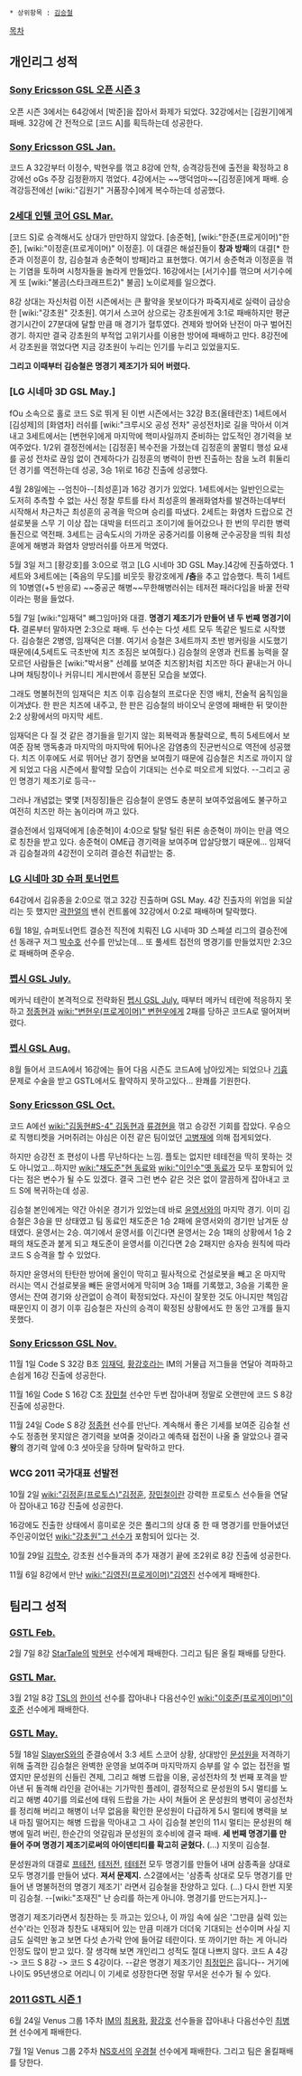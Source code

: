  * 상위항목 : [[김승철]]

[[목차]]

== 개인리그 성적 ==
=== [[Sony Ericsson GSL 오픈 시즌 3]] ===
오픈 시즌 3에서는 64강에서 [박준]을 잡아서 화제가 되었다. 32강에서는 [김원기]에게 패배. 32강에 간 전적으로 [코드 A]를 획득하는데 성공한다.
=== [[Sony Ericsson GSL Jan.]] ===
코드 A 32강부터 이정수, 박현우를 꺾고 8강에 안착, 승격강등전에 출전을 확정하고 8강에선 oGs 주장 김정환까지 꺾었다. 4강에서는 ~~맹덕엄마~~[김정훈]에게 패배. 승격강등전에선 [wiki:"김원기" 거품장수]에게 복수하는데 성공했다.
=== [[2세대 인텔 코어 GSL Mar.]] ===
[코드 S]로 승격해서도 상대가 만만하지 않았다. [송준혁], [wiki:"한준(프로게이머)"한준], [wiki:"이정훈(프로게이머)" 이정훈]. 이 대결은 해설진들이 '''창과 방패'''의 대결[* 한준과 이정훈이 창, 김승철과 송준혁이 방패]라고 표현했다. 여기서 송준혁과 이정훈을 꺾는 기염을 토하며 시청자들을 놀라게 만들었다. 16강에서는 [서기수]를 꺾으며 서기수에게 또 [wiki:"불곰(스타크래프트2)" 불곰] 노이로제를 일으켰다. 
 
8강 상대는 자신처럼 이전 시즌에서는 큰 활약을 못보이다가 파죽지세로 실력이 급상승한 [wiki:"강초원" 갓초원]. 여기서 스코어 상으로는 강초원에게 3:1로 패배하지만 평균 경기시간이 27분대에 달할 만큼 매 경기가 혈투였다. 견제와 방어와 난전이 마구 벌어진 경기. 하지만 결국 강초원의 부적업 고위기사를 이용한 방어에 패배하고 만다. 8강전에서 강초원을 꺾었다면 지금 강초원이 누리는 인기를 누리고 있었을지도. 

'''그리고 이때부터 김승철은 명경기 제조기가 되어 버렸다.'''
=== [LG 시네마 3D GSL May.] ===
fOu 소속으로 홀로 코드 S로 뛰게 된 이번 시즌에서는 32강 B조(올테란조) 1세트에서 [김성제]의 [화염차] 러쉬를 [wiki:"크루시오 공성 전차" 공성전차]로 길을 막아서 이겨내고 3세트에서는 [변현우]에게 마지막에 핵미사일까지 준비하는 압도적인 경기력을 보여주었다. 1/2위 결정전에서는 [김정훈] 복수전을 가졌는데 김정훈의 꿀멀티 행성 요새를 공성 전차로 끊임 없이 견제하다가 김정훈의 병력이 한번 진출하는 참을 노려 휘둘리던 경기를 역전하는데 성공, 3승 1위로 16강 진출에 성공했다.

4월 28일에는 --엄친아--[최성훈]과 16강 경기가 있었다. 1세트에서는 일반인으로는 도저히 추측할 수 없는 사신 정찰 루트를 타서 최성훈의 몰래화염차를 발견하는데부터 시작해서 차근차근 최성훈의 공격을 막으며 승리를 따냈다. 2세트는 화염차 드랍으로 건설로봇을 스무 기 이상 잡는 대박을 터뜨리고 조이기에 들어갔으나 한 번의 무리한  병력 돌진으로 역전패. 3세트는 금속도시의 가까운 공중거리를 이용해 군수공장을 띄워 최성훈에게 해병과 화염차 양방러쉬를 아프게 먹였다.  
  
5월 3일 저그 [황강호]를 3:0으로 꺾고 [LG 시네마 3D GSL May.]4강에 진출하였다. 1세트와 3세트에는 [죽음의 무도]를 비웃듯 황강호에게 '''/춤'''을 추고 압승했다.
특히 1세트의 10병영(+5 반응로) ~~중공군 해병~~무한해병러쉬는 테저전 패러다임을 바꿀 전략이라는 평을 들었다.

5월 7일 [wiki:"임재덕" 뼈그임마]와 대결. '''명경기 제조기가 만들어 낸 두 번째 명경기이다.''' 결론부터 말하자면 2:3으로 패배. 두 선수는 다섯 세트 모두 똑같은 빌드로 시작했다. 김승철은 2병영, 임재덕은 더블. 여기서 승철은 3세트까지 초반 벙커링을 시도했기 때문에(4,5세트도 극초반에 치즈 조짐은 보여줬다.) 김승철의 운영과 컨트롤 능력을 잘 모르던 사람들은 [wiki:"박서용" 선례를 보여준 치즈왕]처럼 치즈만 하다 끝내는거 아니냐며 채팅창이나 커뮤니티 게시판에서 흥분된 모습을 보였다. 

그래도 명불허전의 임재덕은 치즈 이후 김승철의 프로다운 진영 배치, 전술적 움직임을 이겨냈다. 한 판은 치즈에 내주고, 한 판은 김승철의 바이오닉 운영에 패배한 뒤 맞이한 2:2 상황에서의 마지막 세트.

임재덕은 다 질 것 같은 경기들을 믿기지 않는 회복력과 통찰력으로, 특히 5세트에서 보여준 잠복 맹독충과 마지막의 마지막에 튀어나온 감염충의 진균번식으로 역전에 성공했다. 치즈 이후에도 서로 뛰어난 경기 장면을 보여줬기 때문에 김승철은 치즈로 까이지 않게 되었고 다음 시즌에서 활약할 모습이 기대되는 선수로 떠오르게 되었다. --그리고 공인 명경기 제조기로 등극--

그러나 개념없는 몇몇 [저징징]들은 김승철이 운영도 충분히 보여주었음에도 불구하고 여전히 치즈만 하는 놈이라며 까고 있다. 

결승전에서 임재덕에게 [송준혁]이 4:0으로 탈탈 털린 뒤론 송준혁이 까이는 만큼 역으로 칭찬을 받고 있다. 송준혁이 OME급 경기력을 보여주며 압살당했기 때문에... 임재덕과 김승철과의 4강전이 오히려 결승전 취급받는 중. 
=== [[LG 시네마 3D 슈퍼 토너먼트]] ===
64강에서 김유종을 2:0으로 꺾고 32강 진출하며 GSL May. 4강 진출자의 위엄을 되살리는 듯 했지만 [[곽한얼]]의 밴쉬 컨트롤에 32강에서 0:2로 패배하며 탈락했다.

6월 18일, 슈퍼토너먼트 결승전 직전에 치뤄진 LG 시네마 3D 스페셜 리그의 결승전에선 동래구 저그 [[박수호]] 선수를 만났는데... 또 풀세트 접전의 명경기를 만들었지만 2:3으로 패배하며 준우승.
=== [[펩시 GSL July.]] ===
메카닉 테란이 본격적으로 전략화된 [[펩시 GSL July.]] 때부터 메카닉 테란에 적응하지 못하고 [[정종현]]과 [[wiki:"변현우(프로게이머)" 변현우]]에게 2패를 당하곤 코드A로 떨어져버렸다.
=== [[펩시 GSL Aug.]] ===
8월 들어서 코드A에서 16강에는 들어 다음 시즌도 코드A에 남아있게는 되었으나 [[기흉]] 문제로 수술을 받고 GSTL에서도 활약하지 못하고있다... 완쾌를 기원한다.   
=== [[Sony Ericsson GSL Oct.]] ===
코드 A에선 [[wiki:"김동현#S-4" 김동현]]과 [[류경현]]을 꺾고 승강전 기회를 잡았다. 우승으로 직행티켓을 거머쥐려는 야심은 이전 같은 팀이었던 [[고병재]]에 의해 접게되었다.

하지만 승강전 조 편성이 나름 무난하다는 느낌. 플토는 없지만 테테전을 딱히 못하는 것도 아니었고...하지만 [[wiki:"채도준"현 동료]]와 [[wiki:"이인수"옛 동료]]가 모두 포함되어 있다는 점은 변수가 될 수도 있겠다. 결국 그런 변수 같은 것은 없이 깔끔하게 잡아내고 코드 S에 복귀하는데 성공. 

김승철 본인에게는 약간 아쉬운 경기가 있었는데 바로 [[윤영서]]와의 마지막 경기. 이미 김승철은 3승을 딴 상태였고 팀 동료인 채도준은 1승 2패에 윤영서와의 경기만 남겨둔 상태였다. 윤영서는 2승. 여기에서 윤영서를 이긴다면 윤영서는 2승 1패의 상황에서 1승 2패의 채도준과 붙게 되고 채도준이 윤영서를 이긴다면 2승 2패지만 승자승 원칙에 따라 코드 S 승격을 할 수 있었다. 

하지만 윤영서의 탄탄한 방어에 올인이 막히고 필사적으로 건설로봇을 빼고 온 마지막 러시는 역시 건설로봇을 빼든 윤영서에게 막히며 3승 1패를 기록했고, 3승을 기록한 윤영서는 잔여 경기와 상관없이 승격이 확정되었다. 자신이 잘못한 것도 아니지만 책임감 때문인지 이 경기 이후 김승철은 자신의 승격이 확정된 상황에서도 한 동안 고개를 들지 못했다.
=== [[Sony Ericsson GSL Nov.]] ===
11월 1일 Code S 32강 B조 [[임재덕]], [[황강호]]라는 IM의 거물급 저그들을 연달아 격파하고 손쉽게 16강 진출에 성공한다.

11월 16일 Code S 16강 C조 [[장민철]] 선수만 두번 잡아내며 정말로 오랜만에 코드 S 8강 진출에 성공한다.

11월 24일 Code S 8강 [[정종현]] 선수를 만난다. 계속해서 좋은 기세를 보여준 김승철 선수도 정종현 못지않은 경기력을 보여줄 것이라고 예측돼 접전이 나올 줄 알았으나 결국 '''왕'''의 경기력 앞에 0:3 셧아웃을 당하며 탈락하고 만다.
=== WCG 2011 국가대표 선발전  ===
10월 2일 [[wiki:"김정훈(프로토스)"김정훈]], [[장민철]]이란 강력한 프로토스 선수들을 연달아 잡아내고 16강 진출에 성공한다.

16강에도 진출한 상태에서 흥미로운 것은 풀리그의 상대 중 한 때 명경기를 만들어냈던 주인공이었던 [[wiki:"강초원"그 선수]]가 포함되어 있다는 것.

10월 29일 [[김학수]], 강초원 선수들과의 추가 재경기 끝에 조2위로 8강 진출에 성공한다.

11월 6일 8강에서 만난 [[wiki:"김영진(프로게이머)"김영진]] 선수에게 패배한다.
== 팀리그 성적 ==
=== [[GSTL Feb.]] ===
2월 7일 8강 [[StarTale]]의 [[박현우]] 선수에게 패배한다. 그리고 팀은 올킬 패배를 당한다.
=== [[GSTL Mar.]] ===
3월 21일 8강 [[TSL]]의 [[한이석]] 선수를 잡아내나 다음선수인 [[wiki:"이호준(프로게이머)"이호준]] 선수에게 패배한다.
=== [[GSTL May.]] ===
5월 18일 [[SlayerS]]와의 준결승에서 3:3 세트 스코어 상황, 상대방인 [[문성원]]을 저격하기 위해 출격한 김승철은 완벽한 운영을 보여주며 마지막까지 승부를 알 수 없는 접전을 벌였지만 문성원의 신들린 견제, 그리고 해병 드랍을 이용, 공성전차의 첫 번째 포격을 받아낸 뒤 돌격해 라인을 걷어내는 기가막힌 플레이, 결정적으로 문성원의 5시 멀티를 노리고 해병 40기를 의료선에 태워 드랍을 가는 사이 쳐들어 온 문성원의 병력이 공성전차를 정리해 버리고 해병이 너무 없음을 확인한 문성원이 다급하게 5시 멀티에 병력을 보내 마침 떨어지는 해병 드랍을 막아내고 그 사이 김승철 본인의 11시 멀티는 문성원의 해병에 밀려 버린, 한순간의 엇갈림과 문성원의 호수비에 결국 패배. '''세 번째 명경기를 만들어 주며 명경기 제조기로써의 아이덴티티를 확고히 굳혔다.''' (...) 지못미 김승철.

문성원과의 대결로 [[프테전]], [[테저전]], [[테테전]] 모두 명경기를 만들어 내며 삼종족을 상대로 모두 명경기를 만들어 냈다. '''져서 문제지.''' 스2갤에서는 '삼종족 상대로 모두 명경기를 만들어 낸 명불허전의 명경기 제조기' 라면서 김승철을 찬양하고 있다. (...) 다시 한번 지못미 김승철. --[wiki:"조재진" 난 승리를 하는게 아니야. 명경기를 만드는거지.]--

명경기 제조기라면서 칭찬하는 듯 까고는 있으나, 이 까임 속에 실은 '그만큼 실력 있는 선수'라는 인정과 칭찬도 내재되어 있는 만큼 미래가 더더욱 기대되는 선수이며 사실 지금도 실력만 놓고 보면 다섯 손가락 안에 들어갈 테란이다. 또 까이기만 하는 게 아니라 인정도 많이 받고 있다. 잘 생각해 보면 개인리그 성적도 절대 나쁘지 않다. 코드 A 4강 -> 코드 S 8강 -> 코드 S 4강이다. --같은 명경기 제조기인 [[최정민]]은 웁니다-- 거기에 나이도 95년생으로 어리니 이 기세로 성장한다면 정말 무서운 선수가 될 수 있다.
=== [[2011 GSTL 시즌 1]] ===
6월 24일 Venus 그룹 1주차 [[IM]]의 [[최용화]], [[황강호]] 선수들을 잡아내나 다음선수인 [[최병현]] 선수에게 패배한다.

7월 1일 Venus 그룹 2주차 [[NS호서]]의 [[우경철]] 선수에게 패배한다. 그리고 팀은 올킬패배를 당한다.
